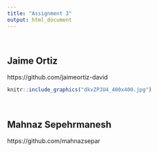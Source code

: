 ```yaml
---
title: "Assignment 3"
output: html_document
---
```

<br>

## Jaime Ortiz 

https://github.com/jaimeortiz-david

```r
knitr::include_graphics("dkvZPJU4_400x400.jpg")
```


<br>

## Mahnaz Sepehrmanesh

https://github.com/mahnazsepar
